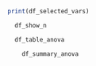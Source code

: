 


```r
print(df_selected_vars)
```


```r
  df_show_n

```


```r
  df_table_anova

```

```r
    df_summary_anova

```
